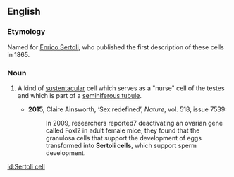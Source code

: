 ==English==
{{wikipedia}}

===Etymology===
Named for [[w:Enrico Sertoli|Enrico Sertoli]], who published the first description of these cells in 1865.

===Noun===
{{en-noun|head=[[Sertoli]] [[cell]]}}

# {{lb|en|anatomy}} A kind of [[sustentacular]] cell which serves as a "nurse" cell of the testes and which is part of a [[seminiferous tubule]].
#* '''2015''', Claire Ainsworth, ‘Sex redefined’, ''Nature'', vol. 518, issue 7539:
#*: In 2009, researchers reported7 deactivating an ovarian gene called Foxl2 in adult female mice; they found that the granulosa cells that support the development of eggs transformed into '''Sertoli cells''', which support sperm development.

[[id:Sertoli cell]]